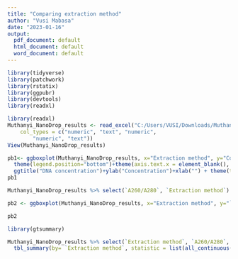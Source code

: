 ---
title: "Comparing extraction method"
author: "Vusi Mabasa"
date: "2023-01-16"
output:
  pdf_document: default
  html_document: default
  word_document: default
---

```{r}
library(tidyverse)
library(patchwork)
library(rstatix)
library(ggpubr)
library(devtools)
library(readxl)
```

```{r}
library(readxl)
Muthanyi_NanoDrop_results <- read_excel("C:/Users/VUSI/Downloads/Muthanyi NanoDrop results.xlsx", 
    col_types = c("numeric", "text", "numeric", 
        "numeric", "text"))
View(Muthanyi_NanoDrop_results)
```



```{r}
pb1<- ggboxplot(Muthanyi_NanoDrop_results, x="Extraction method", y="Concentration" , fill ="Extraction method",  add= "jitter", color = "black" , add.params = list(color="darkred")) +
  theme(legend.position="bottom")+theme(axis.text.x = element_blank(), axis.ticks.x = element_blank())+
  ggtitle("DNA concentration")+ylab("Concentration")+xlab("") + theme(text=element_text(size=13,  family="serif"))#+theme_dark() #label = "p.format"
pb1
```

```{r}
Muthanyi_NanoDrop_results %>% select(`A260/A280`, `Extraction method`)
```

```{r}
pb2 <- ggboxplot(Muthanyi_NanoDrop_results, x="Extraction method", y="`A260/A280`", fill ="Extraction method",  add= "jitter", color = "black" , add.params = list(color="darkred")) + theme(legend.position="bottom")+theme(axis.text.x = element_blank(), axis.ticks.x = element_blank())+ ggtitle("DNA purity")+ylab("A260/A280")+xlab("") + theme(text=element_text(size=13,  family="serif"))#+theme_dark() #label = "p.format"

pb2
```


```{r}
library(gtsummary)
```

```{r}
Muthanyi_NanoDrop_results %>% select(`Extraction method`, `A260/A280`, Concentration) %>%
  tbl_summary(by= `Extraction method`, statistic = list(all_continuous()~ "{mean}({sd})"))%>% bold_labels() %>% add_p() %>% add_overall()%>% bold_p(t=0.05, q=F)
```


